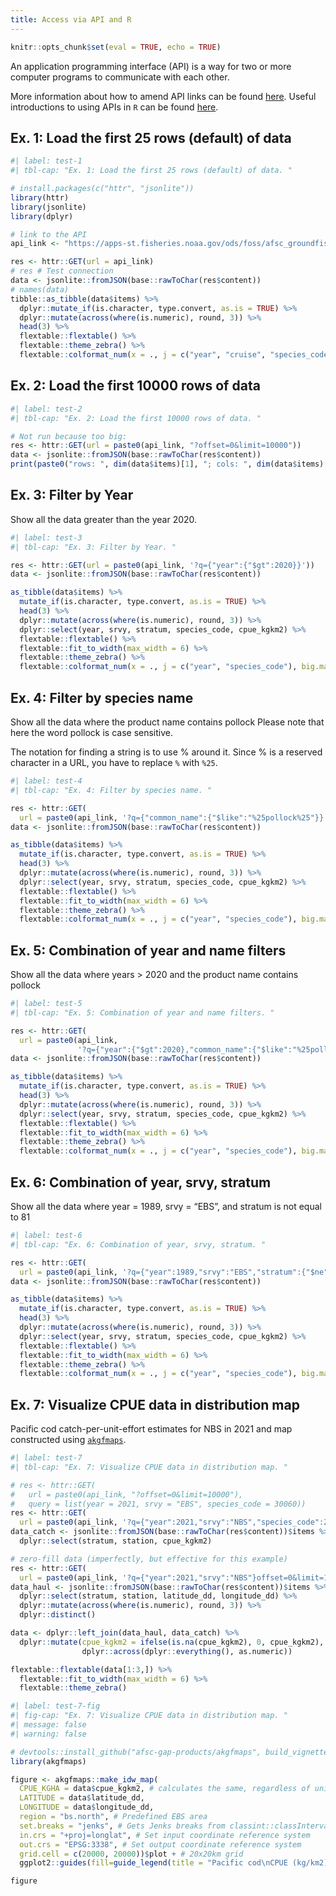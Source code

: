 ```yaml
---
title: Access via API and R
---
```


```r
knitr::opts_chunk$set(eval = TRUE, echo = TRUE)
```

An application programming interface (API) is a way for two or more computer programs to communicate with each other.

More information about how to amend API links can be found [here](https://docs.oracle.com/en/database/oracle/oracle-rest-data-services/22.3/books.html#AELIG90103/). Useful introductions to using APIs in `R` can be found [here](https://www.dataquest.io/blog/r-api-tutorial/). 

## Ex. 1: Load the first 25 rows (default) of data

```r
#| label: test-1
#| tbl-cap: "Ex. 1: Load the first 25 rows (default) of data. "

# install.packages(c("httr", "jsonlite"))
library(httr)
library(jsonlite)
library(dplyr)

# link to the API
api_link <- "https://apps-st.fisheries.noaa.gov/ods/foss/afsc_groundfish_survey/"

res <- httr::GET(url = api_link)
# res # Test connection
data <- jsonlite::fromJSON(base::rawToChar(res$content))
# names(data)
tibble::as_tibble(data$items) %>% 
  dplyr::mutate_if(is.character, type.convert, as.is = TRUE) %>%
  dplyr::mutate(across(where(is.numeric), round, 3)) %>%
  head(3) %>%
  flextable::flextable() %>%
  flextable::theme_zebra() %>%
  flextable::colformat_num(x = ., j = c("year", "cruise", "species_code", "tsn", "ak_survey_id"), big.mark = "")
```

## Ex. 2: Load the first 10000 rows of data

```r
#| label: test-2
#| tbl-cap: "Ex. 2: Load the first 10000 rows of data. "

# Not run because too big:
res <- httr::GET(url = paste0(api_link, "?offset=0&limit=10000"))
data <- jsonlite::fromJSON(base::rawToChar(res$content))
print(paste0("rows: ", dim(data$items)[1], "; cols: ", dim(data$items)[2]))
```

## Ex. 3: Filter by Year

Show all the data greater than the year 2020. 

```r
#| label: test-3
#| tbl-cap: "Ex. 3: Filter by Year. "

res <- httr::GET(url = paste0(api_link, '?q={"year":{"$gt":2020}}'))
data <- jsonlite::fromJSON(base::rawToChar(res$content))

as_tibble(data$items) %>% 
  mutate_if(is.character, type.convert, as.is = TRUE) %>%
  head(3) %>%
  dplyr::mutate(across(where(is.numeric), round, 3)) %>%
  dplyr::select(year, srvy, stratum, species_code, cpue_kgkm2) %>%
  flextable::flextable() %>%
  flextable::fit_to_width(max_width = 6) %>% 
  flextable::theme_zebra() %>%
  flextable::colformat_num(x = ., j = c("year", "species_code"), big.mark = "") 
```

## Ex. 4: Filter by species name

Show all the data where the product name contains pollock Please note that here the word pollock is case sensitive.

The notation for finding a string is to use % around it. Since % is a reserved character in a URL, you have to replace `%` with `%25`. 

```r
#| label: test-4
#| tbl-cap: "Ex. 4: Filter by species name. "

res <- httr::GET(
  url = paste0(api_link, '?q={"common_name":{"$like":"%25pollock%25"}}'))
data <- jsonlite::fromJSON(base::rawToChar(res$content))

as_tibble(data$items) %>% 
  mutate_if(is.character, type.convert, as.is = TRUE) %>%
  head(3) %>%
  dplyr::mutate(across(where(is.numeric), round, 3)) %>%
  dplyr::select(year, srvy, stratum, species_code, cpue_kgkm2) %>%
  flextable::flextable() %>%
  flextable::fit_to_width(max_width = 6) %>% 
  flextable::theme_zebra() %>%
  flextable::colformat_num(x = ., j = c("year", "species_code"), big.mark = "") 
```

## Ex. 5: Combination of year and name filters

Show all the data where years > 2020 and the product name contains pollock

```r
#| label: test-5
#| tbl-cap: "Ex. 5: Combination of year and name filters. "

res <- httr::GET(
  url = paste0(api_link, 
               '?q={"year":{"$gt":2020},"common_name":{"$like":"%25pollock%25"}}'))
data <- jsonlite::fromJSON(base::rawToChar(res$content))

as_tibble(data$items) %>% 
  mutate_if(is.character, type.convert, as.is = TRUE) %>%
  head(3) %>%
  dplyr::mutate(across(where(is.numeric), round, 3)) %>%
  dplyr::select(year, srvy, stratum, species_code, cpue_kgkm2) %>%
  flextable::flextable() %>%
  flextable::fit_to_width(max_width = 6) %>% 
  flextable::theme_zebra() %>%
  flextable::colformat_num(x = ., j = c("year", "species_code"), big.mark = "") 
```

## Ex. 6: Combination of year, srvy, stratum

Show all the data where year = 1989, srvy = "EBS", and stratum is not equal to 81

```r
#| label: test-6
#| tbl-cap: "Ex. 6: Combination of year, srvy, stratum. "

res <- httr::GET(
  url = paste0(api_link, '?q={"year":1989,"srvy":"EBS","stratum":{"$ne":"81"}}'))
data <- jsonlite::fromJSON(base::rawToChar(res$content))

as_tibble(data$items) %>% 
  mutate_if(is.character, type.convert, as.is = TRUE) %>%
  head(3) %>%
  dplyr::mutate(across(where(is.numeric), round, 3)) %>%
  dplyr::select(year, srvy, stratum, species_code, cpue_kgkm2) %>%
  flextable::flextable() %>%
  flextable::fit_to_width(max_width = 6) %>% 
  flextable::theme_zebra() %>%
  flextable::colformat_num(x = ., j = c("year", "species_code"), big.mark = "") 
```

## Ex. 7: Visualize CPUE data in distribution map

Pacific cod catch-per-unit-effort estimates for NBS in 2021 and map constructed using [`akgfmaps`](https://github.com/afsc-gap-products/akgfmaps). 

```r
#| label: test-7
#| tbl-cap: "Ex. 7: Visualize CPUE data in distribution map. "

# res <- httr::GET(
#   url = paste0(api_link, "?offset=0&limit=10000"), 
#   query = list(year = 2021, srvy = "EBS", species_code = 30060))
res <- httr::GET(
  url = paste0(api_link, '?q={"year":2021,"srvy":"NBS","species_code":21720}'))
data_catch <- jsonlite::fromJSON(base::rawToChar(res$content))$items %>% 
  dplyr::select(stratum, station, cpue_kgkm2) 

# zero-fill data (imperfectly, but effective for this example)
res <- httr::GET(
  url = paste0(api_link, '?q={"year":2021,"srvy":"NBS"}offset=0&limit=10000'))
data_haul <- jsonlite::fromJSON(base::rawToChar(res$content))$items %>% 
  dplyr::select(stratum, station, latitude_dd, longitude_dd) %>%
  dplyr::mutate(across(where(is.numeric), round, 3)) %>% 
  dplyr::distinct()

data <- dplyr::left_join(data_haul, data_catch) %>% 
  dplyr::mutate(cpue_kgkm2 = ifelse(is.na(cpue_kgkm2), 0, cpue_kgkm2), 
                dplyr::across(dplyr::everything(), as.numeric)) 

flextable::flextable(data[1:3,]) %>% 
  flextable::fit_to_width(max_width = 6) %>% 
  flextable::theme_zebra() 
```

```r
#| label: test-7-fig
#| fig-cap: "Ex. 7: Visualize CPUE data in distribution map. "
#| message: false
#| warning: false

# devtools::install_github("afsc-gap-products/akgfmaps", build_vignettes = TRUE)
library(akgfmaps)

figure <- akgfmaps::make_idw_map(
  CPUE_KGHA = data$cpue_kgkm2, # calculates the same, regardless of units.  
  LATITUDE = data$latitude_dd, 
  LONGITUDE = data$longitude_dd, 
  region = "bs.north", # Predefined EBS area
  set.breaks = "jenks", # Gets Jenks breaks from classint::classIntervals()
  in.crs = "+proj=longlat", # Set input coordinate reference system
  out.crs = "EPSG:3338", # Set output coordinate reference system
  grid.cell = c(20000, 20000))$plot + # 20x20km grid
  ggplot2::guides(fill=guide_legend(title = "Pacific cod\nCPUE (kg/km2)"))

figure
```


